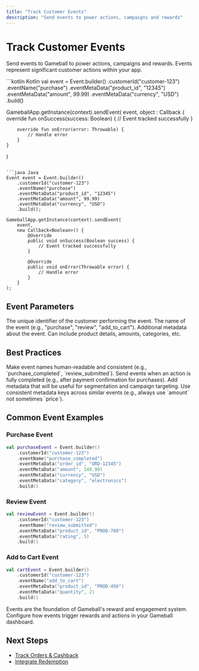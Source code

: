 ```yaml
---
title: "Track Customer Events"
description: "Send events to power actions, campaigns and rewards"
---
```


# Track Customer Events

Send events to Gameball to power actions, campaigns and rewards. Events represent significant customer actions within your app.

<CodeGroup>
```kotlin Kotlin
val event = Event.builder()
    .customerId("customer-123")
    .eventName("purchase")
    .eventMetaData("product_id", "12345")
    .eventMetaData("amount", 99.99)
    .eventMetaData("currency", "USD")
    .build()

GameballApp.getInstance(context).sendEvent(
    event,
    object : Callback<Boolean> {
        override fun onSuccess(success: Boolean) {
            // Event tracked successfully
        }
        
        override fun onError(error: Throwable) {
            // Handle error
        }
    }
)
```

```java Java
Event event = Event.builder()
    .customerId("customer-123")
    .eventName("purchase")
    .eventMetaData("product_id", "12345")
    .eventMetaData("amount", 99.99)
    .eventMetaData("currency", "USD")
    .build();

GameballApp.getInstance(context).sendEvent(
    event,
    new Callback<Boolean>() {
        @Override
        public void onSuccess(Boolean success) {
            // Event tracked successfully
        }
        
        @Override
        public void onError(Throwable error) {
            // Handle error
        }
    }
);
```
</CodeGroup>

## Event Parameters

<ParamField body="customerId" type="string" required>
The unique identifier of the customer performing the event.
</ParamField>

<ParamField body="eventName" type="string" required>
The name of the event (e.g., "purchase", "review", "add_to_cart").
</ParamField>

<ParamField body="eventMetaData" type="Map<String, Any>">
Additional metadata about the event. Can include product details, amounts, categories, etc.
</ParamField>

## Best Practices

<Steps>
<Step title="Use Clear Event Names">
Make event names human-readable and consistent (e.g., `purchase_completed`, `review_submitted`).
</Step>

<Step title="Send After Action Completion">
Send events when an action is fully completed (e.g., after payment confirmation for purchases).
</Step>

<Step title="Include Relevant Metadata">
Add metadata that will be useful for segmentation and campaign targeting.
</Step>

<Step title="Keep Keys Consistent">
Use consistent metadata keys across similar events (e.g., always use `amount` not sometimes `price`).
</Step>
</Steps>

## Common Event Examples

### Purchase Event

```kotlin
val purchaseEvent = Event.builder()
    .customerId("customer-123")
    .eventName("purchase_completed")
    .eventMetaData("order_id", "ORD-12345")
    .eventMetaData("amount", 149.99)
    .eventMetaData("currency", "USD")
    .eventMetaData("category", "electronics")
    .build()
```

### Review Event

```kotlin
val reviewEvent = Event.builder()
    .customerId("customer-123")
    .eventName("review_submitted")
    .eventMetaData("product_id", "PROD-789")
    .eventMetaData("rating", 5)
    .build()
```

### Add to Cart Event

```kotlin
val cartEvent = Event.builder()
    .customerId("customer-123")
    .eventName("add_to_cart")
    .eventMetaData("product_id", "PROD-456")
    .eventMetaData("quantity", 2)
    .build()
```

<Info>
Events are the foundation of Gameball's reward and engagement system. Configure how events trigger rewards and actions in your Gameball dashboard.
</Info>

## Next Steps

- [Track Orders & Cashback](/installation-guide/android-v3/track-orders)
- [Integrate Redemption](/installation-guide/android-v3/integrate-redemption)


